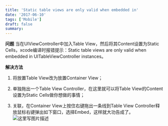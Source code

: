 ```yaml
---
title: 'Static table views are only valid when embedded in'
date: '2017-06-10'
tags: ['Mobile']
draft: false
summary: 
---
```


**问题**
当在UIViewController中加入Table View，然后将其Content设置为Static Cells，xcode编译时报错提示：Static table views are only valid when embedded in UITableViewController instances。

**解决方法**

 1. 将放置Table View改为放置Container View；
 
 2. 单独拖出一个Table View Controller，在这里就可以将Table View的Content设置为Static Cells做你想做的事情；
 
 3. 关联，在Container View上按住右键拖出一条线到Table View Controller释放鼠标右键弹出如下窗口，选择Embed，这样就大功告成了。
![这里写图片描述](http://img.blog.csdn.net/20160216212646326)